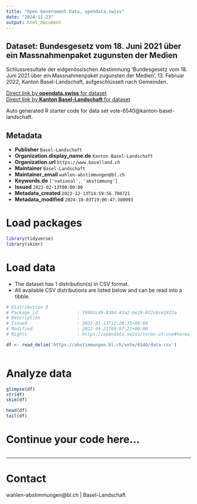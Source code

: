 ```yaml
---
title: "Open Government Data, opendata.swiss"
date: "2024-11-23"
output: html_document
---
```


## Dataset: Bundesgesetz vom 18. Juni 2021 über ein Massnahmenpaket zugunsten der Medien

Schlussresultate der eidgenössischen Abstimmung 'Bundesgesetz vom 18. Juni 2021 über ein Massnahmenpaket zugunsten der Medien', 13. Februar 2022, Kanton Basel-Landschaft, aufgeschlüsselt nach Gemeinden.

[Direct link by **opendata.swiss** for dataset](https://opendata.swiss/de/dataset/bundesgesetz-vom-18-juni-2021-uber-ein-massnahmenpaket-zugunsten-der-medien1)<br>
[Direct link by **Kanton Basel-Landschaft** for dataset](https://abstimmungen.bl.ch/vote/6540/data)

Auto generated R starter code for data set vote-6540@kanton-basel-landschaft.

## Metadata

- **Publisher** `Basel-Landschaft`
- **Organization.display_name.de** `Kanton Basel-Landschaft`
- **Organization.url** `https://www.baselland.ch`
- **Maintainer** `Basel-Landschaft`
- **Maintainer_email** `wahlen-abstimmungen@bl.ch`
- **Keywords.de** `['national', 'abstimmung']`
- **Issued** `2022-02-13T00:00:00`
- **Metadata_created** `2022-12-13T14:59:56.700721`
- **Metadata_modified** `2024-10-03T19:06:47.380093`


# Load packages

```r

library(tidyverse)
library(skimr)

```

# Load data

-   The dataset has 1 distribution(s) in CSV format.
-   All available CSV distributions are listed below and can be read into a tibble.

```r

# Distribution 0
# Package_id               : f8602c49-8384-43a2-be29-872c6ce2822a
# Description              : 
# Issued                   : 2022-01-13T12:28:35+00:00
# Modified                 : 2022-04-21T09:07:27+00:00
# Rights                   : https://opendata.swiss/terms-of-use#terms_by

df <- read_delim('https://abstimmungen.bl.ch/vote/6540/data-csv')



```

# Analyze data

```r

glimpse(df)
str(df)
skim(df)

head(df)
tail(df)

```

# Continue your code here...

```r

```

------------------------------------------------------------------------

# Contact

wahlen-abstimmungen@bl.ch | Basel-Landschaft

